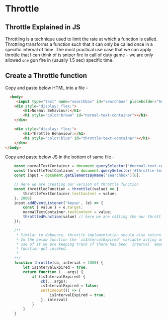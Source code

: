 # Throttle

## Throttle Explained in JS
Throttling is a technique used to limit the rate at which a function is called. 
Throttling transforms a function such that it can only be called once in a specific 
interval of time. The most practical use case that we can apply throttle that I can think of 
is sniper fire in call of duty game - we are only allowed `one` gun fire in (usually 1.5 sec) 
specific time.

## Create a Throttle function 

Copy and paste below HTML into a file -  
```html
  <body>
     <input type="text" name="searchbox" id="searchbox" placeholder="Searchbox" autocomplete="off">
    <div style="display: flex;">
        <h1>Normal Behaviour:</h1>
        <h1 style="color:brown" id="normal-text-container"></h1>
    </div>

    <div style="display: flex;">
        <h1>Throttle Behaviour:</h1>
        <h1 style="color:blue" id="throttle-text-container"></h1>
    </div>
</body>
```

Copy and paste below JS in the bottom of same file -
```js
    const normalTextContainer = document.querySelector('#normal-text-container');
    const throttleTextContainer = document.querySelector('#throttle-text-container');
    const input = document.getElementsByName('searchbox')[0];

    // Here we are creating our version of throttle function
    const throttledFunction = throttle((value) => {
        throttleTextContainer.textContent = value;
    }, 2000)
    input.addEventListener('keyup', (e) => {
        const { value } = e.target;
        normalTextContainer.textContent = value;
        throttledFunction(value) // here we are calling the our throttle function
    });

    /**
     * Similar to debounce, throttle implementation should also return a function accepting ...args 
     * In the below function the `isIntervalExpired` variable acting as a closure and by making 
     * use of it we are keeping track if there has been `interval` amount of delay since the last time 
     * function got invoked. 
     * 
    **/
    function throttle(cb, interval = 1000) {
        let isIntervalExpired = true;
        return function (...args) {
            if (isIntervalExpired) {
                cb(...args);
                isIntervalExpired = false;
                setTimeout(() => {
                    isIntervalExpired = true;
                }, interval)
            }
        }
    }
```


